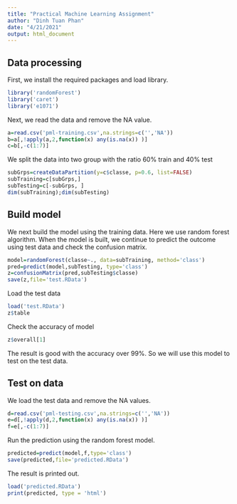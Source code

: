 ```yaml
---
title: "Practical Machine Learning Assignment"
author: "Dinh Tuan Phan"
date: "4/21/2021"
output: html_document
---
```


## Data processing
First, we install the required packages and load library.

```r
library('randomForest')
library('caret')
library('e1071')
```

Next, we read the data and remove the NA value.

```r
a=read.csv('pml-training.csv',na.strings=c('','NA'))
b=a[,!apply(a,2,function(x) any(is.na(x)) )]
c=b[,-c(1:7)]
```

We split the data into two group with the ratio 60% train and 40% test

```r
subGrps=createDataPartition(y=c$classe, p=0.6, list=FALSE)
subTraining=c[subGrps,]
subTesting=c[-subGrps, ]
dim(subTraining);dim(subTesting)
```

## Build model

We next build the model using the training data. Here we use random forest algorithm. When the model is built, we continue to predict the outcome using test data and check the confusion matrix.

```r
model=randomForest(classe~., data=subTraining, method='class')
pred=predict(model,subTesting, type='class')
z=confusionMatrix(pred,subTesting$classe)
save(z,file='test.RData')
```

Load the test data

```r
load('test.RData')
z$table
```

Check the accuracy of model

```r
z$overall[1]
```

The result is good with the accuracy over 99%. So we will use this model to test on the test data.


## Test on data
We load the test data and remove the NA values.

```r
d=read.csv('pml-testing.csv',na.strings=c('','NA'))
e=d[,!apply(d,2,function(x) any(is.na(x)) )]
f=e[,-c(1:7)]
```

Run the prediction using the random forest model.

```r
predicted=predict(model,f,type='class')
save(predicted,file='predicted.RData')
```

The result is printed out.

```r
load('predicted.RData')
print(predicted, type = 'html')
```
